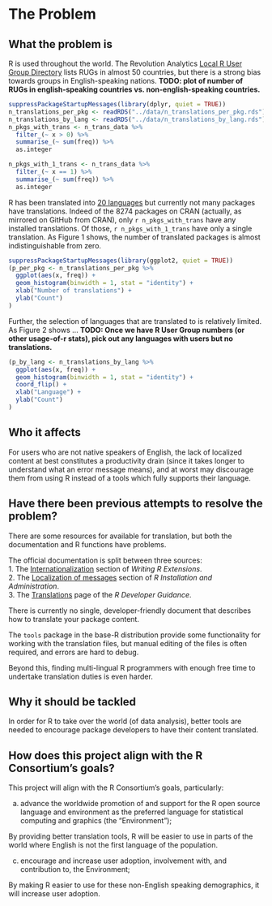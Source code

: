 # The Problem
<!-- 
Outlining the issue / weak point / problem to be solved by this proposal. This should be a compelling section that sets the reader up for the next section - the proposed solution!

It is important to cover:

 - [ ] What the problem is
 - [ ] Who it affects
 - [ ] Have there been previous attempts to resolve the problem
 - [ ] Why it should be tackled
-->

## What the problem is

R is used throughout the world.  The Revolution Analytics [Local R User Group Directory](http://blog.revolutionanalytics.com/local-r-groups.html) lists RUGs in almost 50 countries, but there is a strong bias towards groups in English-speaking nations.  **TODO: plot of number of RUGs in english-speaking countries vs. non-english-speaking countries.**

```r
suppressPackageStartupMessages(library(dplyr, quiet = TRUE))
n_translations_per_pkg <- readRDS("../data/n_translations_per_pkg.rds")
n_translations_by_lang <- readRDS("../data/n_translations_by_lang.rds")
n_pkgs_with_trans <- n_trans_data %>% 
  filter_(~ x > 0) %>% 
  summarise_(~ sum(freq)) %>% 
  as.integer

n_pkgs_with_1_trans <- n_trans_data %>% 
  filter_(~ x == 1) %>% 
  summarise_(~ sum(freq)) %>% 
  as.integer  
```

R has been translated into [20 languages](http://developer.r-project.org/TranslationTeams.html) but currently not many packages have translations. Indeed of the 8274 packages on CRAN (actually, as mirrored on GitHub from CRAN), only `r n_pkgs_with_trans` have any installed translations. Of those, `r n_pkgs_with_1_trans` have only a single translation.  As Figure 1 shows, the number of translated packages is almost indistinguishable from zero.


```r
suppressPackageStartupMessages(library(ggplot2, quiet = TRUE))
(p_per_pkg <- n_translations_per_pkg %>% 
  ggplot(aes(x, freq)) +
  geom_histogram(binwidth = 1, stat = "identity") +
  xlab("Number of translations") +
  ylab("Count")
) 
```

Further, the selection of languages that are translated to is relatively limited.  As Figure 2 shows ... **TODO: Once we have R User Group numbers (or other usage-of-r stats), pick out any languages with users but no translations.**

```r
(p_by_lang <- n_translations_by_lang %>% 
  ggplot(aes(x, freq)) +
  geom_histogram(binwidth = 1, stat = "identity") +
  coord_flip() +
  xlab("Language") +
  ylab("Count")
) 
```

## Who it affects

For users who are not native speakers of English, the lack of localized content at best constitutes a productivity drain (since it takes longer to understand what an error message means), and at worst may discourage them from using R instead of a tools which fully supports their language.

## Have there been previous attempts to resolve the problem?

There are some resources for available for translation, but both the documentation and R functions have problems.

The official documentation is split between three sources:  
1. The [Internationalization](http://cran.r-project.org/doc/manuals/r-devel/R-exts.html#Internationalization) section of *Writing R Extensions*.  
2. The [Localization of messages](http://cran.r-project.org/doc/manuals/r-devel/R-admin.html#Localization-of-messages) section of *R Installation and Administration*.  
3. The [Translations](http://developer.r-project.org/Translations30.html) page of the *R Developer Guidance*.  

There is currently no single, developer-friendly document that describes how to translate your package content.

The `tools` package in the base-R distribution provide some functionality for working with the translation files, but manual editing of the files is often required, and errors are hard to debug.

Beyond this, finding multi-lingual R programmers with enough free time to undertake translation duties is even harder. 

## Why it should be tackled

In order for R to take over the world (of data analysis), better tools are needed to encourage package developers to have their content translated.

## How does this project align with the R Consortium's goals?

This project will align with the R Consortium's goals, particularly:

(a) advance the worldwide promotion of and support for the R open source language and environment as the preferred language for statistical computing and graphics (the "Environment");

By providing better translation tools, R will be easier to use in parts of the world where English is not the first language of the population.

(c) encourage and increase user adoption, involvement with, and contribution to, the Environment; 

By making R easier to use for these non-English speaking demographics, it will increase user adoption.

